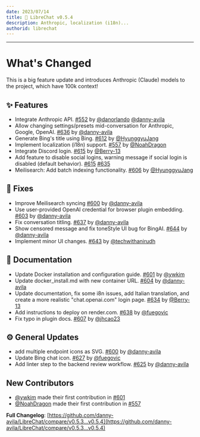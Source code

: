```yaml
---
date: 2023/07/14
title: 🚀 LibreChat v0.5.4
description: Anthropic, localization (i18n)...
authorid: librechat
---
```



<ChangelogHeader />

---

# What's Changed

This is a big feature update and introduces Anthropic (Claude) models to the project, which have 100k context!

## ✨ Features
* Integrate Anthropic API. [#552](https://github.com/danny-avila/LibreChat/pull/552) by [@danorlando](https://github.com/danorlando) [@danny-avila](https://github.com/danny-avila)
* Allow changing settings/presets mid-conversation for Anthropic, Google, OpenAI. [#636](https://github.com/danny-avila/LibreChat/pull/636) by [@danny-avila](https://github.com/danny-avila)
* Generate Bing's title using Bing. [#612](https://github.com/danny-avila/LibreChat/pull/612) by [@HyunggyuJang](https://github.com/HyunggyuJang)
* Implement localization (i18n) support. [#557](https://github.com/danny-avila/LibreChat/pull/557) by [@NoahDragon](https://github.com/NoahDragon)
* Integrate Discord login. [#615](https://github.com/danny-avila/LibreChat/pull/615) by [@Berry-13](https://github.com/Berry-13)
* Add feature to disable social logins, warning message if social login is disabled (default behavior). [#615](https://github.com/danny-avila/LibreChat/pull/615) [#635](https://github.com/danny-avila/LibreChat/pull/635)
* Meilisearch: Add batch indexing functionality. [#606](https://github.com/danny-avila/LibreChat/pull/606) by [@HyunggyuJang](https://github.com/HyunggyuJang)

## 🔧 Fixes
* Improve Meilisearch syncing [#600](https://github.com/danny-avila/LibreChat/pull/600) by [@danny-avila](https://github.com/danny-avila)
* Use user-provided OpenAI credential for browser plugin embedding. [#603](https://github.com/danny-avila/LibreChat/pull/603) by [@danny-avila](https://github.com/danny-avila)
* Fix conversation titling. [#637](https://github.com/danny-avila/LibreChat/pull/637) by [@danny-avila](https://github.com/danny-avila)
* Show censored message and fix toneStyle UI bug for BingAI. [#644](https://github.com/danny-avila/LibreChat/pull/644) by [@danny-avila](https://github.com/danny-avila)
* Implement minor UI changes. [#643](https://github.com/danny-avila/LibreChat/pull/643) by [@techwithanirudh](https://github.com/techwithanirudh)

## 📗 Documentation
* Update Docker installation and configuration guide. [#601](https://github.com/danny-avila/LibreChat/pull/601) by [@ywkim](https://github.com/ywkim)
* Update docker_install.md with new container URL. [#604](https://github.com/danny-avila/LibreChat/pull/604) by [@danny-avila](https://github.com/danny-avila)
* Update documentation, fix some i8n issues, add Italian translation, and create a more realistic "chat.openai.com" login page. [#634](https://github.com/danny-avila/LibreChat/pull/634) by [@Berry-13](https://github.com/Berry-13)
* Add instructions to deploy on render.com. [#638](https://github.com/danny-avila/LibreChat/pull/638) by [@fuegovic](https://github.com/fuegovic)
* Fix typo in plugin docs. [#607](https://github.com/danny-avila/LibreChat/pull/607) by [@jhcao23](https://github.com/jhcao23)

## ⚙️ General Updates
* add multiple endpoint icons as SVG. [#600](https://github.com/danny-avila/LibreChat/pull/600) by [@danny-avila](https://github.com/danny-avila)
* Update Bing chat icon. [#627](https://github.com/danny-avila/LibreChat/pull/627) by [@fuegovic](https://github.com/fuegovic)
* Add linter step to the backend review workflow. [#625](https://github.com/danny-avila/LibreChat/pull/625) by [@danny-avila](https://github.com/danny-avila)

## New Contributors
* [@ywkim](https://github.com/ywkim) made their first contribution in [#601](https://github.com/danny-avila/LibreChat/pull/601)
* [@NoahDragon](https://github.com/NoahDragon) made their first contribution in [#557](https://github.com/danny-avila/LibreChat/pull/557)

**Full Changelog**: [https://github.com/danny-avila/LibreChat/compare/v0.5.3...v0.5.4](https://github.com/danny-avila/LibreChat/compare/v0.5.3...v0.5.4)
